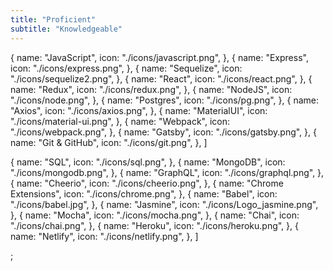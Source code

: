 ```yaml
---
title: "Proficient"
subtitle: "Knowledgeable"
---
```


  {
    name: "JavaScript",
    icon: "./icons/javascript.png",
  },
  {
    name: "Express",
    icon: "./icons/express.png",
  },
  {
    name: "Sequelize",
    icon: "./icons/sequelize2.png",
  },
  {
    name: "React",
    icon: "./icons/react.png",
  },
  {
    name: "Redux",
    icon: "./icons/redux.png",
  },
  {
    name: "NodeJS",
    icon: "./icons/node.png",
  },
  {
    name: "Postgres",
    icon: "./icons/pg.png",
  },
  {
    name: "Axios",
    icon: "./icons/axios.png",
  },
  {
    name: "MaterialUI",
    icon: "./icons/material-ui.png",
  },
  {
    name: "Webpack",
    icon: "./icons/webpack.png",
  },
  {
    name: "Gatsby",
    icon: "./icons/gatsby.png",
  },
  {
    name: "Git & GitHub",
    icon: "./icons/git.png",
  },
]

  {
    name: "SQL",
    icon: "./icons/sql.png",
  },
  {
    name: "MongoDB",
    icon: "./icons/mongodb.png",
  },
  {
    name: "GraphQL",
    icon: "./icons/graphql.png",
  },
  {
    name: "Cheerio",
    icon: "./icons/cheerio.png",
  },
  {
    name: "Chrome Extensions",
    icon: "./icons/chrome.png",
  },
  {
    name: "Babel",
    icon: "./icons/babel.jpg",
  },
  {
    name: "Jasmine",
    icon: "./icons/Logo_jasmine.png",
  },
  {
    name: "Mocha",
    icon: "./icons/mocha.png",
  },
  {
    name: "Chai",
    icon: "./icons/chai.png",
  },
  {
    name: "Heroku",
    icon: "./icons/heroku.png",
  },
  {
    name: "Netlify",
    icon: "./icons/netlify.png",
  },
]

;
